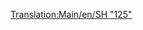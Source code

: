 [[Translation:Main/en/SH "125"]]{{en/-}}{{Template:Treinen/Nl
|Naam=SH "125"
|Afbeelding=[[File:en/Sh125.png]]
|Kosten=£23,437 ($46.874)
|Snelheid=201 km/h (125 mph)
|Gewicht=70 t
|Kracht=4,500 pk (3.356 kW)
|Onderhoudskosten=£2,894 ($5.788)
|Ontworpen=1978
|Levensduur=20
|Capaciteit=8 zakken post
|Omschrijving=Deze trein bestaat eigenlijk uit twee delen. De twee delen kunnen extra goederen bevatten, in het begin post. Vergeet niet deze trein om te bouwen naar [[Main/nl/passagiers|passagiers]] als je enkel passagiers vervoert, zodat het station niet begint met het aanleveren van [[Main/nl/post|post]]!

|Real-life=Dit is een herbenoemde versie van de Britse [http://www.wikipedia.org/wiki/Intercity 125 Intercity 125 (EN)], de recordhouder voor de snelste diesel-locomotief in de wereld (237 km/h of 148 MPH).
}}